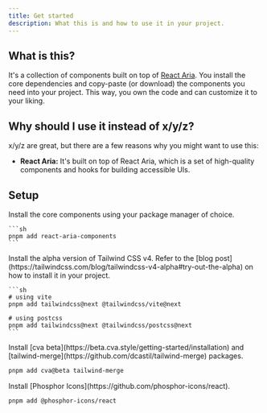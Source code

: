 ```yaml
---
title: Get started
description: What this is and how to use it in your project.
---
```


## What is this?

It's a collection of components built on top of
[React Aria](https://react-spectrum.adobe.com/react-aria/index.html). You
install the core dependencies and copy-paste (or download) the components you
need into your project. This way, you own the code and can customize it to your
liking.

## Why should I use it instead of x/y/z?

x/y/z are great, but there are a few reasons why you might want to use this:

- **React Aria:** It's built on top of React Aria, which is a set of
  high-quality components and hooks for building accessible UIs.

## Setup

<Steps>
  <Step title="Add React Aria Components">
    Install the core components using your package manager of choice.

    ```sh
    pnpm add react-aria-components
    ```

  </Step>

  <Step title="Add Tailwind CSS v4">
    Install the alpha version of Tailwind CSS v4. Refer to the [blog post](https://tailwindcss.com/blog/tailwindcss-v4-alpha#try-out-the-alpha) on how to install it in your project.

    ```sh
    # using vite
    pnpm add tailwindcss@next @tailwindcss/vite@next

    # using postcss
    pnpm add tailwindcss@next @tailwindcss/postcss@next
    ```

  </Step>

  <Step title="Add styling utilities">
Install [cva beta](https://beta.cva.style/getting-started/installation) and
[tailwind-merge](https://github.com/dcastil/tailwind-merge) packages.

```sh
pnpm add cva@beta tailwind-merge
```

  </Step>

<Step title="Add icons">
Install [Phosphor Icons](https://github.com/phosphor-icons/react).

```sh
pnpm add @phosphor-icons/react
```

  </Step>

</Steps>
